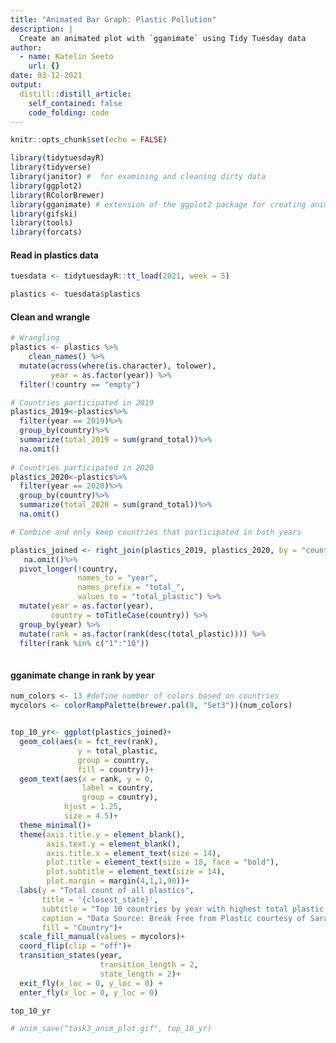 ```yaml
---
title: "Animated Bar Graph: Plastic Pollution"
description: |
  Create an animated plot with `gganimate` using Tidy Tuesday data 
author:
  - name: Katelin Seeto
    url: {}
date: 03-12-2021
output:
  distill::distill_article:
    self_contained: false
    code_folding: code
---
```



```r
knitr::opts_chunk$set(echo = FALSE)

library(tidytuesdayR) 
library(tidyverse)
library(janitor) #  for examining and cleaning dirty data
library(ggplot2)
library(RColorBrewer)
library(gganimate) # extension of the ggplot2 package for creating animated ggplots
library(gifski)
library(tools)
library(forcats)
```

#### Read in plastics data 
```r
tuesdata <- tidytuesdayR::tt_load(2021, week = 5)

plastics <- tuesdata$plastics

```

#### Clean and wrangle 
```r
# Wrangling
plastics <- plastics %>% 
    clean_names() %>% 
  mutate(across(where(is.character), tolower),
         year = as.factor(year)) %>% 
  filter(!country == "empty")

# Countries participated in 2019
plastics_2019<-plastics%>%
  filter(year == 2019)%>%
  group_by(country)%>%
  summarize(total_2019 = sum(grand_total))%>%
  na.omit() 
  
# Countries participated in 2020
plastics_2020<-plastics%>%
  filter(year == 2020)%>%
  group_by(country)%>%
  summarize(total_2020 = sum(grand_total))%>%
  na.omit() 

# Combine and only keep countries that participated in both years

plastics_joined <- right_join(plastics_2019, plastics_2020, by = "country") %>% 
   na.omit()%>% 
  pivot_longer(!country, 
               names_to = "year", 
               names_prefix = "total_",
               values_to = "total_plastic") %>% 
  mutate(year = as.factor(year),
         country = toTitleCase(country)) %>% 
  group_by(year) %>% 
  mutate(rank = as.factor(rank(desc(total_plastic)))) %>% 
  filter(rank %in% c("1":"10"))
  


```

#### gganimate change in rank by year

```r
num_colors <- 13 #define number of colors based on countries 
mycolors <- colorRampPalette(brewer.pal(8, "Set3"))(num_colors)


top_10_yr<- ggplot(plastics_joined)+
  geom_col(aes(x = fct_rev(rank), 
               y = total_plastic,
               group = country, 
               fill = country))+ 
  geom_text(aes(x = rank, y = 0, 
                label = country,
                group = country),
            hjust = 1.25, 
            size = 4.5)+
  theme_minimal()+
  theme(axis.title.y = element_blank(), 
        axis.text.y = element_blank(),
        axis.title.x = element_text(size = 14),
        plot.title = element_text(size = 18, face = "bold"),
        plot.subtitle = element_text(size = 14),
        plot.margin = margin(4,1,1,90))+
  labs(y = "Total count of all plastics",
       title = '{closest_state}',
       subtitle = "Top 10 countries by year with highest total plastic count", 
       caption = "Data Source: Break Free from Plastic courtesy of Sarah Sauve. #breakfreefromplastic",
       fill = "Country")+
  scale_fill_manual(values = mycolors)+
  coord_flip(clip = "off")+
  transition_states(year, 
                    transition_length = 2, 
                    state_length = 2)+
  exit_fly(x_loc = 0, y_loc = 0) +      
  enter_fly(x_loc = 0, y_loc = 0)

top_10_yr

# anim_save("task3_anim_plot.gif", top_10_yr)

```


